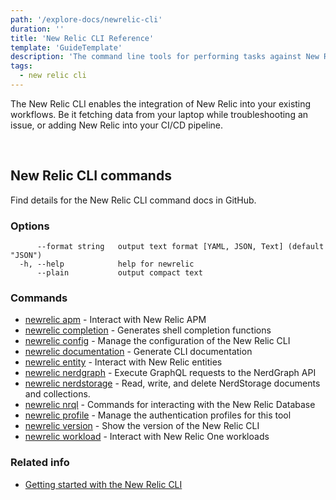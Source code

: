 ```yaml
---
path: '/explore-docs/newrelic-cli'
duration: ''
title: 'New Relic CLI Reference'
template: 'GuideTemplate'
description: 'The command line tools for performing tasks against New Relic APIs'
tags:
  - new relic cli
---
```


<Intro>

The New Relic CLI enables the integration of New Relic into your existing workflows. Be it fetching data from your laptop while troubleshooting an issue, or adding New Relic into your CI/CD pipeline.

</Intro>

<br/>

## New Relic CLI commands

Find details for the New Relic CLI command docs in GitHub.

### Options

```
      --format string   output text format [YAML, JSON, Text] (default "JSON")
  -h, --help            help for newrelic
      --plain           output compact text
```

### Commands

* [newrelic apm](https://github.com/newrelic/newrelic-cli/blob/master/docs/cli/newrelic_apm.md)	 - Interact with New Relic APM
* [newrelic completion](https://github.com/newrelic/newrelic-cli/blob/master/docs/cli/newrelic_completion.md)	 - Generates shell completion functions
* [newrelic config](https://github.com/newrelic/newrelic-cli/blob/master/docs/cli/newrelic_config.md)	 - Manage the configuration of the New Relic CLI
* [newrelic documentation](https://github.com/newrelic/newrelic-cli/blob/master/docs/cli/newrelic_documentation.md)	 - Generate CLI documentation
* [newrelic entity](https://github.com/newrelic/newrelic-cli/blob/master/docs/cli/newrelic_entity.md)	 - Interact with New Relic entities
* [newrelic nerdgraph](https://github.com/newrelic/newrelic-cli/blob/master/docs/cli/newrelic_nerdgraph.md)	 - Execute GraphQL requests to the NerdGraph API
* [newrelic nerdstorage](https://github.com/newrelic/newrelic-cli/blob/master/docs/cli/newrelic_nerdstorage.md)	 - Read, write, and delete NerdStorage documents and collections.
* [newrelic nrql](https://github.com/newrelic/newrelic-cli/blob/master/docs/cli/newrelic_nrql.md)	 - Commands for interacting with the New Relic Database
* [newrelic profile](https://github.com/newrelic/newrelic-cli/blob/master/docs/cli/newrelic_profile.md)	 - Manage the authentication profiles for this tool
* [newrelic version](https://github.com/newrelic/newrelic-cli/blob/master/docs/cli/newrelic_version.md)	 - Show the version of the New Relic CLI
* [newrelic workload](https://github.com/newrelic/newrelic-cli/blob/master/docs/cli/newrelic_workload.md)	 - Interact with New Relic One workloads


### Related info

- [Getting started with the New Relic CLI](/automate-workflows/get-started-new-relic-cli)
